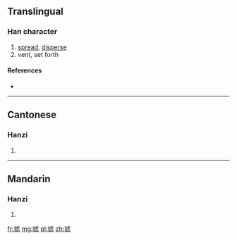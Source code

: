 {{also|攄}}
==Translingual==

===Han character===
{{Han char|rn=64|rad=手|as=10|sn=13|four=|canj=手卜心心 (QYPP), X手卜心心 (XQYPP)}}

# [[spread]], [[disperse]]
# vent, set forth

====References====
* {{Han ref|kx=0449.081|hdz=31931.040|uh=6445|ud=25669}}

----

==Cantonese==

===Hanzi===
{{yue-hanzi|jyut=|y=syu1|tra=攄}}

# {{defn|lang=yue|sort=手10}}

----

==Mandarin==

===Hanzi===
{{cmn-hanzi|tra=攄|pin=[[jiū]] ([[jiu1]]), [[liú]] ([[liu2]]), [[shū]] ([[shu1]])|wg=chiu<sup>1</sup>, liu<sup>2</sup>, shu<sup>1</sup>}}

# {{defn|lang=cmn|sort=手10}}

[[fr:摅]]
[[mg:摅]]
[[pl:摅]]
[[zh:摅]]